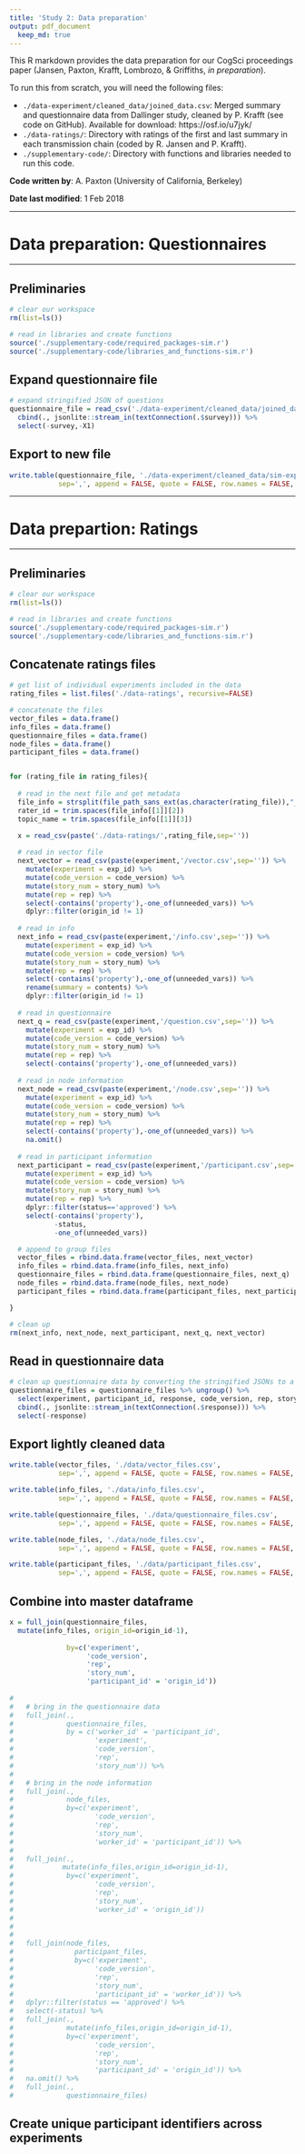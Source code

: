 ```yaml
---
title: 'Study 2: Data preparation'
output: pdf_document
  keep_md: true
---
```


This R markdown provides the data preparation for our CogSci proceedings paper (Jansen, Paxton, Krafft, Lombrozo, & Griffiths, *in preparation*).

To run this from scratch, you will need the following files:

* `./data-experiment/cleaned_data/joined_data.csv`: Merged summary and questionnaire data from Dallinger study, cleaned by P. Krafft (see code on GitHub). Available for download: https://osf.io/u7jyk/
* `./data-ratings/`: Directory with ratings of the first and last summary in each transmission chain (coded by R. Jansen and P. Krafft).
* `./supplementary-code/`: Directory with functions and libraries needed to run this code.

**Code written by**: A. Paxton (University of California, Berkeley)

**Date last modified**: 1 Feb 2018

***

# Data preparation: Questionnaires

***

## Preliminaries

```r

# clear our workspace
rm(list=ls())

# read in libraries and create functions
source('./supplementary-code/required_packages-sim.r')
source('./supplementary-code/libraries_and_functions-sim.r')

```

## Expand questionnaire file

```r

# expand stringified JSON of questions
questionnaire_file = read_csv('./data-experiment/cleaned_data/joined_data.csv') %>%
  cbind(., jsonlite::stream_in(textConnection(.$survey))) %>%
  select(-survey,-X1)

```

## Export to new file

```r

write.table(questionnaire_file, './data-experiment/cleaned_data/sim-expanded_questionnaire.csv', 
            sep=',', append = FALSE, quote = FALSE, row.names = FALSE, col.names = TRUE)

```


***

# Data prepartion: Ratings

***

## Preliminaries

```r

# clear our workspace
rm(list=ls())

# read in libraries and create functions
source('./supplementary-code/required_packages-sim.r')
source('./supplementary-code/libraries_and_functions-sim.r')

```

## Concatenate ratings files

```r

# get list of individual experiments included in the data
rating_files = list.files('./data-ratings', recursive=FALSE)

# concatenate the files
vector_files = data.frame()
info_files = data.frame()
questionnaire_files = data.frame()
node_files = data.frame()
participant_files = data.frame()


for (rating_file in rating_files){
  
  # read in the next file and get metadata
  file_info = strsplit(file_path_sans_ext(as.character(rating_file)),"_|-")
  rater_id = trim.spaces(file_info[[1]][2])
  topic_name = trim.spaces(file_info[[1]][3])
  
  x = read_csv(paste('./data-ratings/',rating_file,sep=''))

  # read in vector file
  next_vector = read_csv(paste(experiment,'/vector.csv',sep='')) %>% 
    mutate(experiment = exp_id) %>%
    mutate(code_version = code_version) %>%
    mutate(story_num = story_num) %>%
    mutate(rep = rep) %>%
    select(-contains('property'),-one_of(unneeded_vars)) %>%
    dplyr::filter(origin_id != 1)
  
  # read in info
  next_info = read_csv(paste(experiment,'/info.csv',sep='')) %>% 
    mutate(experiment = exp_id) %>%
    mutate(code_version = code_version) %>%
    mutate(story_num = story_num) %>%
    mutate(rep = rep) %>%
    select(-contains('property'),-one_of(unneeded_vars)) %>%
    rename(summary = contents) %>%
    dplyr::filter(origin_id != 1)
  
  # read in questionnaire
  next_q = read_csv(paste(experiment,'/question.csv',sep='')) %>% 
    mutate(experiment = exp_id) %>%
    mutate(code_version = code_version) %>%
    mutate(story_num = story_num) %>%
    mutate(rep = rep) %>%
    select(-contains('property'),-one_of(unneeded_vars))
  
  # read in node information
  next_node = read_csv(paste(experiment,'/node.csv',sep='')) %>% 
    mutate(experiment = exp_id) %>%
    mutate(code_version = code_version) %>%
    mutate(story_num = story_num) %>%
    mutate(rep = rep) %>%
    select(-contains('property'),-one_of(unneeded_vars)) %>%
    na.omit()
  
  # read in participant information
  next_participant = read_csv(paste(experiment,'/participant.csv',sep='')) %>% 
    mutate(experiment = exp_id) %>%
    mutate(code_version = code_version) %>%
    mutate(story_num = story_num) %>%
    mutate(rep = rep) %>%
    dplyr::filter(status=='approved') %>%
    select(-contains('property'),
           -status,
           -one_of(unneeded_vars))

  # append to group files
  vector_files = rbind.data.frame(vector_files, next_vector)
  info_files = rbind.data.frame(info_files, next_info)
  questionnaire_files = rbind.data.frame(questionnaire_files, next_q)
  node_files = rbind.data.frame(node_files, next_node)
  participant_files = rbind.data.frame(participant_files, next_participant)

}

# clean up
rm(next_info, next_node, next_participant, next_q, next_vector)

```

## Read in questionnaire data

```r

# clean up questionnaire data by converting the stringified JSONs to a new variable
questionnaire_files = questionnaire_files %>% ungroup() %>%
  select(experiment, participant_id, response, code_version, rep, story_num) %>%
  cbind(., jsonlite::stream_in(textConnection(.$response))) %>%
  select(-response)

```

## Export lightly cleaned data

```r

write.table(vector_files, './data/vector_files.csv', 
            sep=',', append = FALSE, quote = FALSE, row.names = FALSE, col.names = TRUE)

write.table(info_files, './data/info_files.csv', 
            sep=',', append = FALSE, quote = FALSE, row.names = FALSE, col.names = TRUE)

write.table(questionnaire_files, './data/questionnaire_files.csv', 
            sep=',', append = FALSE, quote = FALSE, row.names = FALSE, col.names = TRUE)

write.table(node_files, './data/node_files.csv', 
            sep=',', append = FALSE, quote = FALSE, row.names = FALSE, col.names = TRUE)

write.table(participant_files, './data/participant_files.csv', 
            sep=',', append = FALSE, quote = FALSE, row.names = FALSE, col.names = TRUE)

```

## Combine into master dataframe

```r

x = full_join(questionnaire_files,
  mutate(info_files, origin_id=origin_id-1), 
              
              by=c('experiment',
                   'code_version',
                   'rep',
                   'story_num',
                   'participant_id' = 'origin_id'))
  
#   
#   # bring in the questionnaire data
#   full_join(.,
#             questionnaire_files,
#             by = c('worker_id' = 'participant_id',
#                    'experiment',
#                    'code_version',
#                    'rep',
#                    'story_num')) %>%
#   
#   # bring in the node information
#   full_join(.,
#             node_files,
#             by=c('experiment',
#                    'code_version',
#                    'rep',
#                    'story_num',
#                    'worker_id' = 'participant_id')) %>%
#   
#   full_join(.,
#            mutate(info_files,origin_id=origin_id-1),
#             by=c('experiment',
#                    'code_version',
#                    'rep',
#                    'story_num',
#                    'worker_id' = 'origin_id')) 
#   
#   
#   
#   full_join(node_files,
#               participant_files,
#               by=c('experiment',
#                    'code_version',
#                    'rep',
#                    'story_num',
#                    'participant_id' = 'worker_id')) %>%
#   dplyr::filter(status == 'approved') %>%
#   select(-status) %>%
#   full_join(.,
#             mutate(info_files,origin_id=origin_id-1),
#             by=c('experiment',
#                    'code_version',
#                    'rep',
#                    'story_num',
#                    'participant_id' = 'origin_id')) %>%
#   na.omit() %>%
#   full_join(.,
#             questionnaire_files)

```

## Create unique participant identifiers across experiments

```r



```

